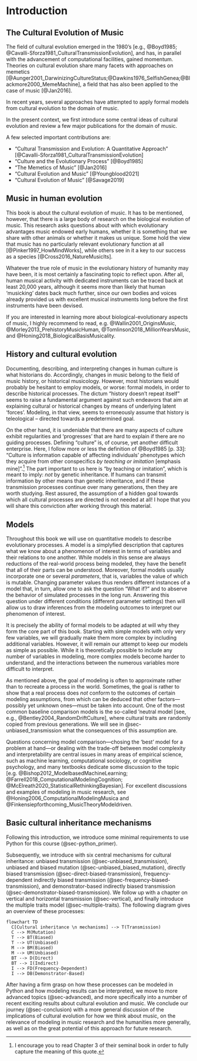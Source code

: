 # Introduction

## The Cultural Evolution of Music

The field of cultural evolution emerged in the 1980's [e.g., @Boyd1985; @Cavalli-Sforza1981_CulturalTransmissionEvolution], 
and has, in parallel with the advancement of computational facilities,
gained momentum. Theories on cultural evolution share many facets with approaches on memetics
[@Aunger2001_DarwinizingCultureStatus;@Dawkins1976_SelfishGenea;@Blackmore2000_MemeMachine],
a field that has also been applied to the case of music [@Jan2016].

In recent years, several approaches have attempted to 
apply formal models from cultural evolution to the domain of music. 

In the present context, we first introduce some central ideas of cultural evolution and review a few major publications for the domain of music.

A few selected important contributions are: 

- "Cultural Transmission and Evolution: A Quantitative Approach" [@Cavalli-Sforza1981_CulturalTransmissionEvolution]
- "Culture and the Evolutionary Process" [@Boyd1985]
- "The Memetics of Music" [@Jan2016]
- "Cultural Evolution and Music" [@Youngblood2021]
- "Cultural Evolution of Music" [@Savage2019]

## Music in human evolution

This book is about the cultural evolution of music. 
It has to be mentioned, however, that there is a large body of research
on the biological evolution of music. This research asks questions about
with which evolutionary advantages music endowed early humans, 
whether it is something that we share with other animals or whether it makes us unique.
Some hold the view that music has no particularly relevant evolutionary function at all [@Pinker1997_HowMindWorks],
while others see in it a key to our success as a species [@Cross2016_NatureMusicIts].

Whatever the true role of music in the evolutionary history of humanity may have been,
it is most certainly a fascinating topic to reflect upon. After all, 
human musical activity with dedicated instruments can be traced back at least 20,000 years, 
although it seems more than likely that human 'musicking' dates back much further,
since our own bodies and voices already provided us with excellent musical instruments
long before the first instruments have been devised.

If you are interested in learning more about biological-evolutionary aspects 
of music, I highly recommend to read, e.g. @Wallin2001_OriginsMusic, @Morley2013_PrehistoryMusicHuman,
@Tomlinson2018_MillionYearsMusic, and @Honing2018_BiologicalBasisMusicality.

## History and cultural evolution

Documenting, describing, and interpreting changes in human culture 
is what historians do. Accordingly, changes in music belong to the field 
of music history, or historical musicology. 
However, most historians would probably be hesitant to employ 
models, or worse: formal models, in order to describe historical processes.
The dictum "history doesn't repeat itself" seems to raise a fundamental argument
against such endeavors that aim at explaining cultural or historical changes
by means of underlying latent 'forces'. Modeling, in that view, seems to
erroneously assume that history is teleological -- directed towards a predetermined goal.

On the other hand, it is undeniable that there are many aspects of culture exhibit regularities and 'progresses' that are hard to explain if there are no guiding processes. Defining "culture"
is, of course, yet another difficult enterprise. Here, I follow more or less the definition of @Boyd1985 [p. 33]: "Culture is information capable of affecting individuals' phenotypes which they acquire from other conspecifics _by teaching or imitation_ [emphasis mine]".^[I encourage you to read Chapter 3 of their seminal book in order to fully capture the meaning of this quote.] The part important to us here is "by teaching or imitation", which is meant to imply: _not_ by genetic inheritance. If humans can transmit information by other means than genetic inheritance, and if these transmission processes continue over many generations, then they are worth studying. Rest assured, the assumption of a hidden goal towards which all cultural processes are directed is not needed at all! I hope that you will share this conviction after working through this material.

## Models

Throughout this book we will use on quantitative models to describe evolutionary processes. A model is a simplyfied description that captures what we know about a phenomenon of interest in terms of variables and their relations to one another. While models in this sense are always reductions of the real-world process being modeled, they have the benefit that all of their parts can be understood. Moreover, formal models usually incorporate one or several _parameters_, that is, variables the value of which is mutable. Changing parameter values thus renders different instances of a model that, in turn, allow one to ask the question "What if?" and to abserve the behavior of simulated processes in the long run. Answering this question under different conditions (different parameter settings) then will allow us to draw inferences from the modeling outcomes to interpret our phenomenon of interest.

It is precisely the ability of formal models to be adapted at will why they form the core part of this book. Starting with simple models with only very few variables, we will gradually make them more complex by including additional variables. However, it will remain our attempt to keep our models as simple as possible. While it is theoretically possible to include any number of variables in modeling, more complex models become harder to understand, and the interactions between the numerous variables more difficult to interpret. 

As mentioned above, the goal of modeling is often to approximate rather than to recreate a process in the world. Sometimes, the goal is rather to show that a real process does _not_ conform to the outcomes of certain modeling assumptions, from which can be deduced that other factors---possibly yet unknown ones---must be taken into account. One of the most common baseline comparison models is the so-called 'neutral model [see, e.g., @Bentley2004_RandomDriftCulture], where cultural traits are randomly copied from previous generations. We will see in @sec-unbiased_transmission what the consequences of this assumption are. 

Questions concerning model comparison---chosing the 'best' model for a problem at hand---or dealing with the trade-off between model complexity and interpretability are central issues in many areas of empirical science, such as machine learning, computational sociology, or cognitive psychology, and many textbooks dedicate some discussion to the topic [e.g. @Bishop2012_ModelbasedMachineLearning; @Farrell2018_ComputationalModelingCognition; @McElreath2020_StatisticalRethinkingBayesian]. For excellent discussions and examples of modeling in music research, see @Honing2006_ComputationalModelingMusica and @Finkensiepforthcoming_MusicTheoryModeldriven.

## Basic cultural inheritance mechanisms

Following this introduction, we introduce some minimal requirements to use Python for this course (@sec-python_primer). 

Subsequently, we introduce with six central mechanisms for cultural inheritance: unbiased transmission (@sec-unbiased_transmission), unbiased and biased mutation (@sec-unbiased_biased_mutation), directly biased transmission (@sec-direct-biased-transmission), frequency-dependent indirectly biased transmission (@sec-frequency-biased-transmission), and demonstrator-based indirectly biased transmission (@sec-demonstrator-biased-transmission). 
We follow up with a chapter on vertical and horizontal transmission (@sec-vertical), and finally introduce the multiple traits model (@sec-multiple-traits). The following diagram gives an overview of these processes:

```mermaid
flowchart TD
  C[Cultural inheritance \n mechanisms] --> T(Transmission)
  C --> M(Mutation)
  T --> BT(Biased)
  T --> UT(Unbiased)
  M --> BM(Biased)
  M --> UM(Unbiased)
  BT --> D(Direct)
  BT --> I(Indirect)
  I --> FD(Frequency-Dependent)
  I --> DB(Demonstrator-Based)
```

After having a firm grasp on how these processes can be modeled in Python
and how modeling results can be interpreted, we move to more advanced topics
(@sec-advanced), and more specifically into a number of recent exciting results about cultural evolution and music. We conclude our journey (@sec-conclusion) with a more general discussion of the implications of cultural evolution for how we think about music, on the relevance of modeling in music research and the humanities more generally, as well as on the great potential of this approach for future research.